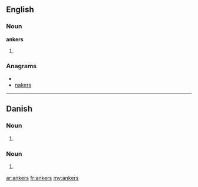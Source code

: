 ==English==

===Noun===
'''ankers'''

# {{plural of|[[anker]]}}

===Anagrams===
* {{alphagram|aeknrs}}
* [[nakers#English|nakers]]

----

==Danish==

===Noun===
{{infl|da|noun form|g=n}}

# {{form of|genitive singular indefinite|anker|lang=Danish}}

===Noun===
{{infl|da|noun form|head=ankes}} {{c}}

# {{form of|genitive plural indefinite|anke|lang=Danish}}

[[ar:ankers]]
[[fr:ankers]]
[[my:ankers]]